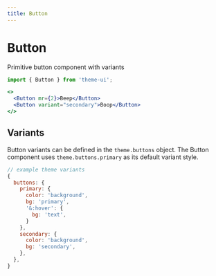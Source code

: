 ```yaml
---
title: Button
---
```


# Button

Primitive button component with variants

```js
import { Button } from 'theme-ui';
```

```jsx
<>
  <Button mr={2}>Beep</Button>
  <Button variant="secondary">Boop</Button>
</>
```

## Variants

Button variants can be defined in the `theme.buttons` object.
The Button component uses `theme.buttons.primary` as its default variant style.

```js
// example theme variants
{
  buttons: {
    primary: {
      color: 'background',
      bg: 'primary',
      '&:hover': {
        bg: 'text',
      }
    },
    secondary: {
      color: 'background',
      bg: 'secondary',
    },
  },
}
```
